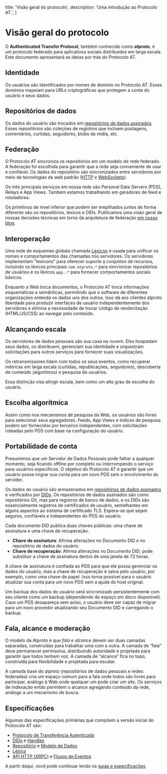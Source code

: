  title: 'Visão geral do protocolo',
  description:
    'Uma introdução ao Protocolo AT.',
}

# Visão geral do protocolo

O **Authenticated Transfer Protocol**, também conhecido como **atproto**, é um protocolo federado para aplicativos sociais distribuídos em larga escala. Este documento apresentará as ideias por trás do Protocolo AT.

## Identidade

Os usuários são identificados por nomes de domínio no Protocolo AT. Esses domínios mapeiam para URLs criptográficas que protegem a conta do usuário e seus dados.

## Repositórios de dados

Os dados do usuário são trocados em [repositórios de dados assinados](/guides/data-repos). Esses repositórios são coleções de registros que incluem postagens, comentários, curtidas, seguidores, blobs de mídia, etc.

## Federação

O Protocolo AT sincroniza os repositórios em um modelo de rede federado. A federação foi escolhida para garantir que a rede seja conveniente de usar e confiável. Os dados do repositório são sincronizados entre servidores por meio de tecnologias da web padrão ([HTTP](/specs/xrpc) e [WebSockets](/specs/event-stream)).

Os três principais serviços em nossa rede são Personal Data Servers (PDS), Relays e App Views. Também estamos trabalhando em geradores de feed e rotuladores.

Os primitivos de nível inferior que podem ser empilhados juntos de forma diferente são os repositórios, léxicos e DIDs. Publicamos uma visão geral de nossas decisões técnicas em torno da arquitetura de federação [em nosso blog](https://.social/about/blog/5-5-2023-federation-architecture).

## Interoperação

Uma rede de esquemas globais chamada [Lexicon](/specs/lexicon) é usada para unificar os nomes e comportamentos das chamadas nos servidores. Os servidores implementam "lexicons" para oferecer suporte a conjuntos de recursos, incluindo os léxicos principais `com.atproto.*` para sincronizar repositórios de usuários e os léxicos `app..*` para fornecer comportamentos sociais básicos.

Enquanto a Web troca documentos, o Protocolo AT troca informações esquemáticas e semânticas, permitindo que o software de diferentes organizações entenda os dados uns dos outros. Isso dá aos clientes atproto liberdade para produzir interfaces de usuário independentemente dos servidores e elimina a necessidade de trocar código de renderização (HTML/JS/CSS) ao navegar pelo conteúdo.

## Alcançando escala

Os servidores de dados pessoais são sua casa na nuvem. Eles hospedam seus dados, os distribuem, gerenciam sua identidade e orquestram solicitações para outros serviços para fornecer suas visualizações.

Os retransmissores lidam com todos os seus eventos, como recuperar métricas em larga escala (curtidas, republicações, seguidores), descoberta de conteúdo (algoritmos) e pesquisa de usuários.

Essa distinção visa atingir escala, bem como um alto grau de escolha do usuário.

## Escolha algorítmica

Assim como nos mecanismos de pesquisa da Web, os usuários são livres para selecionar seus agregadores. Feeds, App Views e índices de pesquisa podem ser fornecidos por terceiros independentes, com solicitações roteadas pelo PDS com base na configuração do usuário.

## Portabilidade de conta

Presumimos que um Servidor de Dados Pessoais pode falhar a qualquer momento, seja ficando offline por completo ou interrompendo o serviço para usuários específicos. O objetivo do Protocolo AT é garantir que um usuário possa migrar sua conta para um novo PDS sem o envolvimento do servidor.

Os dados do usuário são armazenados em [repositórios de dados assinados](/guides/data-repos) e verificados por [DIDs](/guides/identity). Os repositórios de dados assinados são como repositórios Git, mas para registros de banco de dados, e os DIDs são essencialmente registros de certificados de usuário, semelhantes em alguns aspectos ao sistema de certificado TLS. Espera-se que sejam seguros, confiáveis ​​e independentes do PDS do usuário.

Cada documento DID publica duas chaves públicas: uma chave de assinatura e uma chave de recuperação.

* **Chave de assinatura**: Afirma alterações no Documento DID *e* no repositório de dados do usuário.
* **Chave de recuperação**: Afirma alterações no Documento DID; pode substituir a chave de assinatura dentro de uma janela de 72 horas.

A chave de assinatura é confiada ao PDS para que ele possa gerenciar os dados do usuário, mas a chave de recuperação é salva pelo usuário, por exemplo, como uma chave de papel. Isso torna possível para o usuário atualizar sua conta para um novo PDS sem a ajuda do host original.

Um backup dos dados do usuário será sincronizado persistentemente com seu cliente como um backup (dependendo do espaço em disco disponível). Caso um PDS desapareça sem aviso, o usuário deve ser capaz de migrar para um novo provedor atualizando seu Documento DID e carregando o backup.

## Fala, alcance e moderação

O modelo da Atproto é que _fala_ e _alcance_ devem ser duas camadas separadas, construídas para trabalhar uma com a outra. A camada de “fala” deve permanecer permissiva, distribuindo autoridade e projetada para garantir que todos tenham voz. A camada de “alcance” fica no topo, construída para flexibilidade e projetada para escalar.

A camada base do atproto (repositórios de dados pessoais e redes federadas) cria um espaço comum para a fala onde todos são livres para participar, análogo à Web onde qualquer um pode criar um site. Os serviços de indexação então permitem o alcance agregando conteúdo da rede, análogo a um mecanismo de busca.

## Especificações

Algumas das especificações primárias que compõem a versão inicial do Protocolo AT são:

- [Protocolo de Transferência Autenticado](/specs/atp)
- [DIDs](/specs/did) e [Handles](/specs/handle)
- [Repositório](/specs/repository) e [Modelo de Dados](/specs/data-model)
- [Léxico](/specs/lexicon)
- [API HTTP (XRPC)](/specs/xrpc) e [Fluxos de Eventos](/specs/event-stream)

A partir daqui, você pode continuar lendo os [guias e especificações](/).